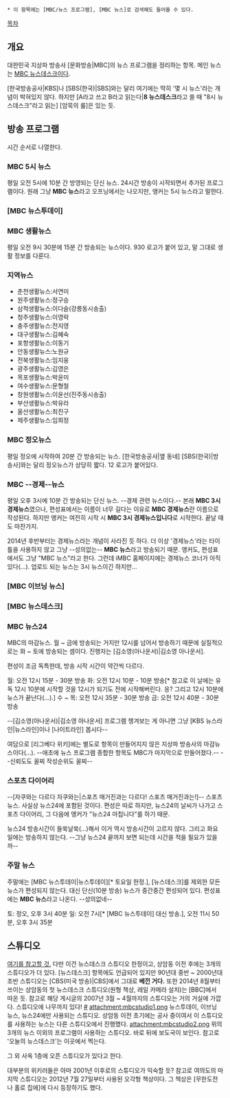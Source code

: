  * 이 항목에는 [MBC/뉴스 프로그램], [MBC 뉴스]로 검색해도 들어올 수 있다.
[[목차]]
== 개요 ==
대한민국 지상파 방송사 [문화방송|MBC]의 뉴스 프로그램을 정리하는 항목. 메인 뉴스는 [[MBC 뉴스데스크]]이다.

[한국방송공사|KBS]나 [SBS(한국)|SBS]와는 달리 여기에는 딱히 '몇 시 뉴스'라는 개념이 박혀있지 않다. 하지만 [A라고 쓰고 B라고 읽는다|'''8 뉴스데스크'''라고 쓸 때 "8시 뉴스데스크"라고 읽는] [암묵의 룰]은 있는 듯.

== 방송 프로그램 ==
시간 순서로 나열한다.

=== MBC 5시 뉴스 ===
평일 오전 5시에 10분 간 방영되는 단신 뉴스. 24시간 방송이 시작되면서 추가된 프로그램이다. 원래 그냥 '''MBC 뉴스'''라고 오프닝에서는 나오지만, 앵커는 5시 뉴스라고 말한다.

=== [MBC 뉴스투데이] ===

=== MBC 생활뉴스 ===
평일 오전 9시 30분에 15분 간 방송되는 뉴스이다. 930 로고가 붙어 있고, 말 그대로 생활 정보를 다룬다.
=== 지역뉴스 ===
*춘천생활뉴스:서연미
*원주생활뉴스:정구승
*삼척생활뉴스:이다슬(강릉동시송출)
*청주생활뉴스:이영락
*충주생활뉴스:전지영
*대구생활뉴스:김혜숙
*포항생활뉴스:이동기 
*안동생활뉴스:노원규 
*전북생활뉴스:임지웅 
*광주생활뉴스:김영은
*목포생활뉴스:박윤미 
*여수생활뉴스:문형철
*창원생활뉴스:이윤선(진주동시송출)
*부산생활뉴스:박유라
*울산생활뉴스:최진구
*제주생활뉴스:임희정
 
=== MBC 정오뉴스 ===
평일 정오에 시작하여 20분 간 방송되는 뉴스. [한국방송공사|옆 동네] [SBS(한국)|방송사]와는 달리 정오뉴스가 상당히 짧다. 12 로고가 붙어있다.

=== MBC --경제--뉴스 ===
평일 오후 3시에 10분 간 방송되는 단신 뉴스. --경제 관련 뉴스이다.-- 본래 '''MBC 3시 경제뉴스'''였으나, 편성표에서는 이름이 너무 길다는 이유로 '''MBC 경제뉴스'''란 이름으로 작성된다. 하지만 앵커는 여전히 시작 시 '''MBC 3시 경제뉴스입니다'''로 시작한다. 끝날 때도 마찬가지.

2014년 후반부터는 경제뉴스라는 개념이 사라진 듯 하다. 더 이상 '경제뉴스'라는 타이틀을 사용하지 않고 그냥 --성의없는-- '''MBC 뉴스'''라고 방송되기 때문. 앵커도, 편성표에서도 그냥 "MBC 뉴스"라고 한다. 그런데 iMBC 홈페이지에는 경제뉴스 코너가 아직 있다(...). 업로드 되는 뉴스는 3시 뉴스이긴 하지만...

=== [MBC 이브닝 뉴스] ===

=== [MBC 뉴스데스크] ===

=== MBC 뉴스24 ===
MBC의 마감뉴스. 월 ~ 금에 방송되는 거지만 12시를 넘어서 방송하기 때문에 실질적으로는 화 ~ 토에 방송되는 셈이다. 진행자는 [김소영(아나운서)|김소영 아나운서].

편성이 조금 독특한데, 방송 시작 시간이 약간씩 다르다.

월: 오전 12시 15분 - 30분 방송
화: 오전 12시 10분 - 10분 방송[* 참고로 이 날에는 유독 12시 10분에 시작할 것을 12시가 되기도 전에 시작해버린다. 응? 그리고 12시 10분에 뉴스가 끝난다(...).]
수 ~ 목: 오전 12시 35분 - 30분 방송
금: 오전 12시 40분 - 30분 방송

--[김소영(아나운서)|김소영 아나운서] 프로그램 챙겨보는 게 아니면 그냥 [KBS 뉴스라인|뉴스라인]이나 [나이트라인] 봅시다--

여담으로 [리그베다 위키]에는 별도로 항목이 만들어지지 않은 지상파 방송사의 마감뉴스이다(...). --애초에 뉴스 프로그램 종합한 항목도 MBC가 마지막으로 만들어졌다.-- --신뢰도도 꼴찌 작성순위도 꼴찌--

=== 스포츠 다이어리 ===
--[자쿠와는 다르다 자쿠와는|스포츠 매거진과는 다르다! 스포츠 매거진과는!]--
스포츠 뉴스. 사실상 뉴스24에 포함된 것이다. 편성은 따로 하지만, 뉴스24의 날씨가 나가고 스포츠 다이어리, 그 다음에 앵커가 "뉴스24 마칩니다"를 하기 때문.

뉴스24 방송시간이 들쑥날쑥(...)해서 이거 역시 방송시간이 고르지 않다. 그리고 화요일에는 방송하지 않는다. --그냥 뉴스24 끝까지 보면 되는데 시간을 적을 필요가 있을까--

=== 주말 뉴스 ===
주말에는 [MBC 뉴스투데이|뉴스투데이][* 토요일 한정.], [뉴스데스크]를 제외한 모든 뉴스가 편성되지 않는다. 대신 단신(10분 방송) 뉴스가 중간중간 편성되어 있다. 편성표에는 '''MBC 뉴스'''라고 나온다. --성의없네--

토: 정오, 오후 3시 40분
일: 오전 7시[* [MBC 뉴스투데이] 대신 방송.], 오전 11시 50분, 오후 3시 35분

== 스튜디오 ==
[http://cafe.naver.com/tvpdsworld/27914 여기를 참고할 것.] 다만 이건 뉴스데스크 스튜디오 한정이고, 상암동 이전 후에는 3개의 스튜디오가 더 있다. [뉴스데스크] 항목에도 언급되어 있지만 90년대 중반 ~ 2000년대 초반 스튜디오는 [CBS(미국 방송)|CBS]에서 그대로 '''베낀 거다.''' 또한 2014년 8월부터 쓰이는 상암동의 첫 뉴스데스크 스튜디오(원형 책상, 레일 카메라 설치)는 [BBC]에서 따온 듯.
참고로 해당 게시글의 2007년 3월 ~ 4월까지의 스튜디오는 거의 거실에 가깝다. 스튜디오에 나무까지 있다! [http://imnews.imbc.com/replay/2007/nwdesk/article/1743802_13343.html #]
attachment:mbcstudio1.png
뉴스투데이, 이브닝 뉴스, 뉴스24에만 사용되는 스튜디오. 상암동 이전 초기에는 공사 중이여서 이 스튜디오를 사용하는 뉴스는 다른 스튜디오에서 진행했다.
attachment:mbcstudio2.png
위의 3개의 뉴스 이외의 프로그램이 사용하는 스튜디오. 바로 뒤에 보도국이 보인다. 참고로 '오늘의 뉴스데스크'는 이곳에서 찍는다.

그 외 사옥 1층에 오픈 스튜디오가 있다고 한다.

대부분의 위키러들은 아마 2001년 이후로의 스튜디오가 익숙할 듯? 참고로 여의도의 마지막 스튜디오는 2012년 7월 27일부터 사용된 오각형 책상이다. 그 책상은 [무한도전 나 홀로 집에]에 다시 등장하기도 했다.

